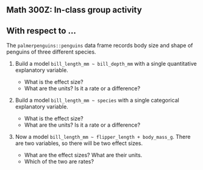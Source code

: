 ## Math 300Z: In-class group activity

## With respect to ...

The `palmerpenguins::penguins` data frame records body size and shape of penguins of three different species.

1. Build a model `bill_length_mm ~ bill_depth_mm` with a single quantitative explanatory variable. 

    - What is the effect size?
    - What are the units? Is it a rate or a difference?

2. Build a model `bill_length_mm ~ species` with a single categorical explanatory variable.

    - What is the effect size?
    - What are the units? Is it a rate or a difference?
    
3. Now a model `bill_length_mm ~ flipper_length + body_mass_g`. There are two variables, so there will be two effect sizes. 

    - What are the effect sizes? What are their units. 
    - Which of the two are rates?
    
